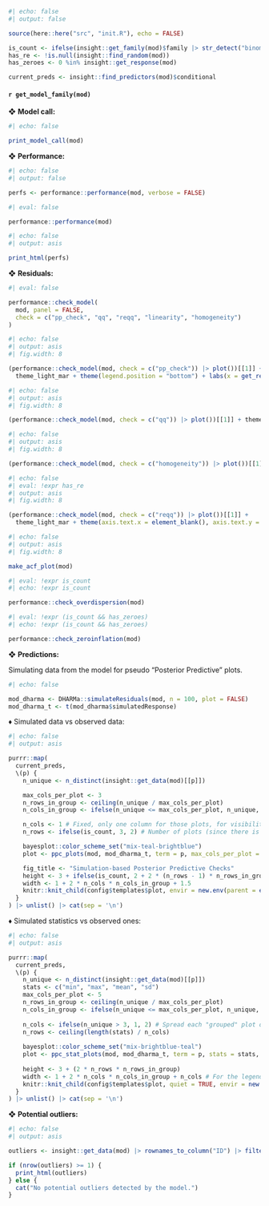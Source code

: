 ```r
#| echo: false
#| output: false

source(here::here("src", "init.R"), echo = FALSE)

is_count <- ifelse(insight::get_family(mod)$family |> str_detect("binom|pois"), TRUE, FALSE)
has_re <- !is.null(insight::find_random(mod))
has_zeroes <- 0 %in% insight::get_response(mod)

current_preds <- insight::find_predictors(mod)$conditional
```

#### `r get_model_family(mod)`

❖ **Model call:**

```r
#| echo: false

print_model_call(mod)
```

❖ **Performance:**

```r
#| echo: false
#| output: false

perfs <- performance::performance(mod, verbose = FALSE)
```

```r
#| eval: false

performance::performance(mod)
```

```r
#| echo: false
#| output: asis

print_html(perfs)
```

❖ **Residuals:**

```r
#| eval: false

performance::check_model(
  mod, panel = FALSE,
  check = c("pp_check", "qq", "reqq", "linearity", "homogeneity")
)
```

```r
#| echo: false
#| output: asis
#| fig.width: 8

(performance::check_model(mod, check = c("pp_check")) |> plot())[[1]] + 
  theme_light_mar + theme(legend.position = "bottom") + labs(x = get_response_name(insight::find_response(mod)))
```

```r
#| echo: false
#| output: asis
#| fig.width: 8

(performance::check_model(mod, check = c("qq")) |> plot())[[1]] + theme_light_mar
```

```r
#| echo: false
#| output: asis
#| fig.width: 8

(performance::check_model(mod, check = c("homogeneity")) |> plot())[[1]] + theme_light_mar + labs(y = "sqrt( |Std. residuals| )")
```

```r
#| echo: false
#| eval: !expr has_re
#| output: asis
#| fig.width: 8

(performance::check_model(mod, check = c("reqq")) |> plot())[[1]] + 
  theme_light_mar + theme(axis.text.x = element_blank(), axis.text.y = element_blank())
```

```r
#| echo: false
#| output: asis
#| fig.width: 8

make_acf_plot(mod)
```

```r
#| eval: !expr is_count
#| echo: !expr is_count

performance::check_overdispersion(mod)
```

```r
#| eval: !expr (is_count && has_zeroes)
#| echo: !expr (is_count && has_zeroes)

performance::check_zeroinflation(mod)
```

❖ **Predictions:**

:::{.callout-note}
Simulating data from the model for pseudo "Posterior Predictive" plots.
:::

```r
#| echo: false

mod_dharma <- DHARMa::simulateResiduals(mod, n = 100, plot = FALSE)
mod_dharma_t <- t(mod_dharma$simulatedResponse)
```

♦ Simulated data vs observed data:

```r
#| echo: false
#| output: asis

purrr::map(
  current_preds,
  \(p) {
    n_unique <- n_distinct(insight::get_data(mod)[[p]])

    max_cols_per_plot <- 3
    n_rows_in_group <- ceiling(n_unique / max_cols_per_plot)
    n_cols_in_group <- ifelse(n_unique <= max_cols_per_plot, n_unique, max_cols_per_plot)

    n_cols <- 1 # Fixed, only one column for those plots, for visibility
    n_rows <- ifelse(is_count, 3, 2) # Number of plots (since there is one per row) -> 3 for counts, 2 otherwise

    bayesplot::color_scheme_set("mix-teal-brightblue")
    plot <- ppc_plots(mod, mod_dharma_t, term = p, max_cols_per_plot = max_cols_per_plot)

    fig_title <- "Simulation-based Posterior Predictive Checks"
    height <- 3 + ifelse(is_count, 2 + 2 * (n_rows - 1) * n_rows_in_group, 2 * n_rows * n_rows_in_group)
    width <- 1 + 2 * n_cols * n_cols_in_group + 1.5
    knitr::knit_child(config$templates$plot, envir = new.env(parent = environment()))
  }
) |> unlist() |> cat(sep = '\n')
```

♦ Simulated statistics vs observed ones:

```r
#| echo: false
#| output: asis

purrr::map(
  current_preds, 
  \(p) {
    n_unique <- n_distinct(insight::get_data(mod)[[p]])
    stats <- c("min", "max", "mean", "sd")
    max_cols_per_plot <- 5
    n_rows_in_group <- ceiling(n_unique / max_cols_per_plot)
    n_cols_in_group <- ifelse(n_unique <= max_cols_per_plot, n_unique, max_cols_per_plot) # n_unique ???
    
    n_cols <- ifelse(n_unique > 3, 1, 2) # Spread each "grouped" plot on a row is there are more than 3 plots inside it
    n_rows <- ceiling(length(stats) / n_cols)
    
    bayesplot::color_scheme_set("mix-brightblue-teal")
    plot <- ppc_stat_plots(mod, mod_dharma_t, term = p, stats = stats, n_cols = n_cols, max_cols_per_plot = max_cols_per_plot)
    
    height <- 3 + (2 * n_rows * n_rows_in_group)
    width <- 1 + 2 * n_cols * n_cols_in_group + n_cols # For the legends on the right
    knitr::knit_child(config$templates$plot, quiet = TRUE, envir = new.env(parent = environment()))
  }
) |> unlist() |> cat(sep = '\n')
```

❖ **Potential outliers:**

```r
#| echo: false
#| output: asis

outliers <- insight::get_data(mod) |> rownames_to_column("ID") |> filter(ID %in% DHARMa::outliers(mod_dharma))

if (nrow(outliers) >= 1) {
  print_html(outliers)
} else {
  cat("No potential outliers detected by the model.")
}
```
